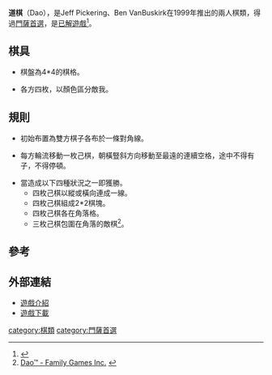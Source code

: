 '''道棋'''（Dao），是Jeff Pickering、Ben VanBuskirk在1999年推出的兩人棋類，得過[[門薩首選|門薩首選]]，是[[已解遊戲|已解遊戲]]<ref>{{Cite web |url=http://puzzles.net23.net/dao.htm |title=3S Puzzle Ring Dao |access-date=2013-06-04 |archive-url=https://web.archive.org/web/20130106165241/http://puzzles.net23.net/dao.htm |archive-date=2013-01-06 |dead-url=yes }}</ref>。

==棋具==

*棋盤為4*4的棋格。

*各方四枚，以顏色區分敵我。

==規則==

*初始布置為雙方棋子各布於一條對角線。

*每方輪流移動一枚己棋，朝橫豎斜方向移動至最遠的連續空格，途中不得有子，不得停頓。

*當造成以下四種狀況之一即獲勝。
**四枚己棋以縱或橫向連成一線。
**四枚己棋組成2*2棋塊。
**四枚己棋各在角落格。
**三枚己棋包圍在角落的敵棋<ref>[http://www.familygamesamerica.com/mainsite/consumers/productview.php?pro_id=141 Dao™ - Family Games Inc.] {{webarchive|url=https://web.archive.org/web/20120513005029/http://www.familygamesamerica.com/mainsite/consumers/productview.php?pro_id=141 |date=2012-05-13 }}</ref>。

==參考==
{{reflist}}

==外部連結==
*[http://boardgamegeek.com/boardgame/948/dao 遊戲介紹]
*[https://web.archive.org/web/20120220114830/http://puzzles.net23.net/dao.rar 遊戲下載]

[[category:棋類|category:棋類]]
[[category:門薩首選|category:門薩首選]]